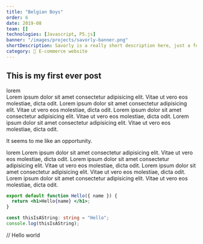 ```yaml
---
title: "Belgian Boys"
order: 6
date: 2019-08
team: []
technologies: [Javascript, P5.js]
banner: "/images/projects/savorly-banner.png"
shortDescription: Savorly is a really short description here, just a few words, maybe 15 max.
category: 🛒 E-commerce website
---
```


## This is my first ever post

lorem  
 Lorem ipsum dolor sit amet consectetur adipisicing elit. Vitae ut vero eos molestiae, dicta odit.
Lorem ipsum dolor sit amet consectetur adipisicing elit. Vitae ut vero eos molestiae, dicta odit.
Lorem ipsum dolor sit amet consectetur adipisicing elit. Vitae ut vero eos molestiae, dicta odit.
Lorem ipsum dolor sit amet consectetur adipisicing elit. Vitae ut vero eos molestiae, dicta odit.

It seems to me like an opportunity.

lorem Lorem ipsum dolor sit amet consectetur adipisicing elit. Vitae ut vero eos
molestiae, dicta odit. Lorem ipsum dolor sit amet consectetur adipisicing elit. Vitae
ut vero eos molestiae, dicta odit. Lorem ipsum dolor sit amet consectetur adipisicing
elit. Vitae ut vero eos molestiae, dicta odit. Lorem ipsum dolor sit amet consectetur
adipisicing elit. Vitae ut vero eos molestiae, dicta odit.

```jsx
export default function Hello({ name }) {
  return <h1>Hello{name} </h1>;
}
```

```ts
const thisIsAString: string = "Hello";
console.log(thisIsAString);
```

// <TLDR>Hello world</TLDR>
